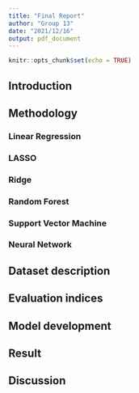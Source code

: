 ---
title: "Final Report"
author: "Group 13"
date: "2021/12/16"
output: pdf_document
---

```{r setup, include=FALSE}
knitr::opts_chunk$set(echo = TRUE)
```

## Introduction

## Methodology
### Linear Regression
### LASSO
### Ridge
### Random Forest
### Support Vector Machine
### Neural Network

## Dataset description

## Evaluation indices

## Model development

## Result

## Discussion
